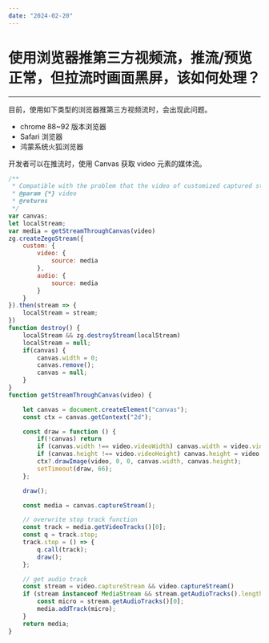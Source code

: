 ```yaml
---
date: "2024-02-20"
---
```

# 使用浏览器推第三方视频流，推流/预览正常，但拉流时画面黑屏，该如何处理？

- - - 

目前，使用如下类型的浏览器推第三方视频流时，会出现此问题。

- chrome 88~92 版本浏览器
- Safari 浏览器
- 鸿蒙系统火狐浏览器

开发者可以在推流时，使用 Canvas 获取 video 元素的媒体流。

```javascript
/**
 * Compatible with the problem that the video of customized captured stream is abnormal when chrome 88-92 turns on hardware acceleration
 * @param {*} video 
 * @returns 
 */
var canvas;
let localStream;
var media = getStreamThroughCanvas(video)
zg.createZegoStream({
    custom: {
        video: {
            source: media
        },
        audio: {
            source: media
        }
    }
}).then(stream => {
    localStream = stream;
})
function destroy() {
    localStream && zg.destroyStream(localStream)
    localStream = null;
    if(canvas) {
        canvas.width = 0;
        canvas.remove();
        canvas = null;
    }
}
function getStreamThroughCanvas(video) {

    let canvas = document.createElement("canvas");
    const ctx = canvas.getContext("2d");

    const draw = function () {
        if(!canvas) return
        if (canvas.width !== video.videoWidth) canvas.width = video.videoWidth;
        if (canvas.height !== video.videoHeight) canvas.height = video.videoHeight;
        ctx?.drawImage(video, 0, 0, canvas.width, canvas.height);
        setTimeout(draw, 66);
    };

    draw();

    const media = canvas.captureStream();

    // overwrite stop track function
    const track = media.getVideoTracks()[0];
    const q = track.stop;
    track.stop = () => {
        q.call(track);
        draw();
    };

    // get audio track
    const stream = video.captureStream && video.captureStream()
    if (stream instanceof MediaStream && stream.getAudioTracks().length) {
        const micro = stream.getAudioTracks()[0];
        media.addTrack(micro);
    }
    return media;
}
```
